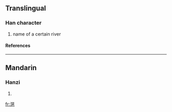 ==Translingual==
===Han character===
{{Han char|rn=85|rad=水|as=12|sn=15|four=|canj=水一土山 (EMGU)}}
# name of a certain river
====References====
{{Han ref|kx=0649.030|dkj=18234|hdz=31734.090|uh=6F56|ud=28502}}

----
==Mandarin==
===Hanzi===
{{cmn-hanzi|pin=[[pá]] ([[pa2]])|wg=p'a<sup>2</sup>}}
# {{defn|Mandarin}}

[[fr:潖]]